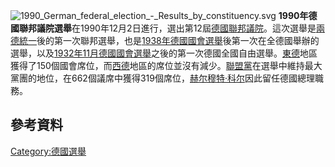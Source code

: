 [[File:1990_German_federal_election_-_Results_by_constituency.svg|thumb]]
'''1990年德國聯邦議院選舉'''在1990年12月2日進行，選出第12屆[[德國聯邦議院|德國聯邦議院]]。這次選舉是[[兩德統一|兩德統一]]後的第一次聯邦選舉，也是[[1938年德國國會選舉|1938年德國國會選舉]]後第一次在全德國舉辦的選舉，以及[[1932年11月德國國會選舉|1932年11月德國國會選舉]]之後的第一次德國全國自由選舉。[[東德|東德]]地區獲得了150個國會席位，而[[西德|西德]]地區的席位並沒有減少。[[聯盟黨_(德國)|聯盟黨]]在選舉中維持最大黨團的地位，在662個議席中獲得319個席位，[[赫尔穆特·科尔|赫尔穆特·科尔]]因此留任德國總理職務。
==參考資料==
{{reflist}}
{{German elections}}
[[Category:德國選舉|Category:德國選舉]]